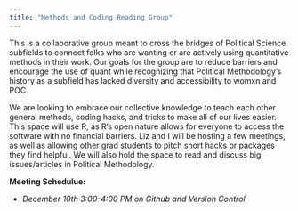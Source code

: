 ```yaml
---
title: "Methods and Coding Reading Group"
---
```


This is a collaborative group meant to cross the bridges of Political Science subfields to connect folks who are wanting or are actively using quantitative methods in their work. Our goals for the group are to reduce barriers and encourage the use of quant while recognizing that Political Methodology's history as a subfield has lacked diversity and accessibility to womxn and POC. 

We are looking to embrace our collective knowledge to teach each other general methods, coding hacks, and tricks to make all of our lives easier. This space will use R, as R's open nature allows for everyone to access the software with no financial barriers. Liz and I will be hosting a few meetings, as well as allowing other grad students to pitch short hacks or packages they find helpful. We will also hold the space to read and discuss big issues/articles in Political Methodology.

**Meeting Schedulue:**

- _December 10th 3:00-4:00 PM on Github and Version Control_